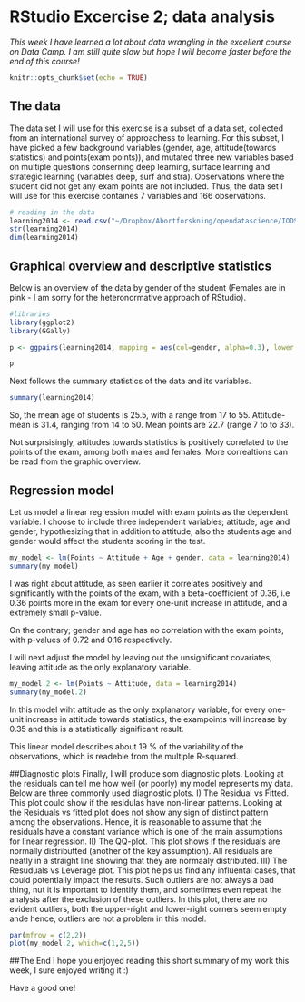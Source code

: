 # RStudio Excercise 2; data analysis

*This week I have learned a lot about data wrangling in the excellent course on Data Camp. I am still quite slow but hope I will become faster before the end of this course!*

```r
knitr::opts_chunk$set(echo = TRUE)

```
## The data
The data set I will use for this exercise is a subset of a data set, collected from an international survey of approachess to learning. For this subset, I have picked a few background variables (gender, age, attitude(towards statistics) and points(exam points)), and mutated three new variables based on multiple questions conserning deep learning, surface learning and strategic learning (variables deep, surf and stra). Observations where the student did not get any exam points are not included.
Thus, the data set I will use for this exercise containes 7 variables and 166 observations.

```r
# reading in the data
learning2014 <- read.csv("~/Dropbox/Abortforskning/opendatascience/IODS_project/data/learning2014.csv", header=TRUE, sep=",")
str(learning2014)
dim(learning2014)
```
## Graphical overview and descriptive statistics
Below is an overview of the data by gender of the student (Females are in pink - I am sorry for the heteronormative approach of RStudio).
```r
#libraries
library(ggplot2)
library(GGally)

p <- ggpairs(learning2014, mapping = aes(col=gender, alpha=0.3), lower = list(combo = wrap("facethist", bins = 20)))

p
```
Next follows the summary statistics of the data and its variables. 

```r
summary(learning2014)

```
So, the mean age of students is 25.5, with a range from 17 to 55. Attitude-mean is 31.4, ranging from 14 to 50. Mean points are 22.7 (range 7 to to 33).

Not surprsisingly, attitudes towards statistics is positively correlated to the points of the exam, among both males and females. More correaltions can be read from the graphic overview.

## Regression model
Let us model a linear regression model with exam points as the dependent variable. I choose to include three independent variables; attitude, age and gender, hypothesizing that in addition to attitude, also the students age and gender would affect the students scoring in the test.
```r

my_model <- lm(Points ~ Attitude + Age + gender, data = learning2014)
summary(my_model)

```
I was right about attitude, as seen earlier it correlates positively and significantly with the points of the exam, with a beta-coefficient of 0.36, i.e 0.36 points more in the exam for every one-unit increase in attitude, and a extremely small p-value.


On the contrary; gender and age has no correlation with the exam points, with p-values of 0.72 and 0.16 respectively.

I will next adjust the model by leaving out the unsignificant covariates, leaving attitude as the only explanatory variable.

```r
my_model.2 <- lm(Points ~ Attitude, data = learning2014)
summary(my_model.2)


```
In this model wiht attitude as the only explanatory variable, for every one-unit increase in attitude towards statistics, the exampoints will increase by 0.35 and this is a statistically significant result. 

This linear model describes about 19 % of the variability of the observations, which is readeble from the multiple R-squared.

##Diagnostic plots
Finally, I will produce som diagnostic plots. Looking at the residuals can tell me how well (or poorly) my model represents my data. 
Below are three commonly used diagnostic plots. 
I) The Residual vs Fitted. This plot could show if the residulas have non-linear patterns. Looking at the Residuals vs fitted plot does not show any sign of distinct pattern among the observations. Hence, it is reasonable to assume that the residuals have a constant variance which is one of the main assumptions for linear regression.
II) The QQ-plot. This plot shows if the residuals are normally distributted (another of the key assumption). All residuals are neatly in a straight line showing that they are normaaly distributed. 
III) The Resuduals vs Leverage plot. This plot helps us find any influental cases, that could potentially impact the results. Such outliers are not always a bad thing, nut it is important to identify them, and sometimes even repeat the analysis after the exclusion of these outliers. In this plot, there are no evident outliers, both the upper-right and lower-right corners seem empty ande hence, outliers are not a problem in this model. 

```r

par(mfrow = c(2,2)) 
plot(my_model.2, which=c(1,2,5))
```



##The End
I hope you enjoyed reading this short summary of my work this week, I sure enjoyed writing it :)

Have a good one!
